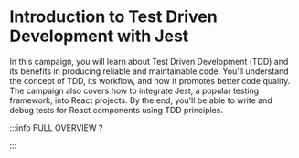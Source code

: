 # Introduction to Test Driven Development with Jest

In this campaign, you will learn about Test Driven Development (TDD) and its benefits in producing reliable and maintainable code. You'll understand the concept of TDD, its workflow, and how it promotes better code quality. The campaign also covers how to integrate Jest, a popular testing framework, into React projects. By the end, you'll be able to write and debug tests for React components using TDD principles.


<DocCardList />

:::info FULL OVERVIEW ?

<QuestButton
  text="Go To Campaign Page"
  link="https://app.stackup.dev/campaign_page/introduction-to-test-driven-development-with-jest"/>

:::
